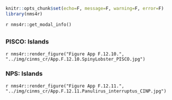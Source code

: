 ```r
knitr::opts_chunk$set(echo=F, message=F, warning=F, error=F)
library(nms4r)
```

`r nms4r::get_modal_info()`

##  {.tabset} 

### PISCO: Islands

`r nms4r::render_figure("Figure App F.12.10.", "../img/cinms_cr/App.F.12.10.SpinyLobster_PISCO.jpg")`

### NPS: Islands

`r nms4r::render_figure("Figure App F.12.11.", "../img/cinms_cr/App.F.12.11.Panulirus_interruptus_CINP.jpg")`